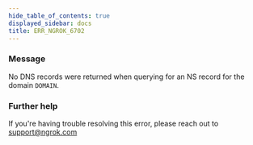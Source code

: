 ```yaml
---
hide_table_of_contents: true
displayed_sidebar: docs
title: ERR_NGROK_6702
---
```




### Message

No DNS records were returned when querying for an NS record for the domain `DOMAIN`.

<ErrorDetails error="err_ngrok_6702" />

### Further help

If you're having trouble resolving this error, please reach out to [support@ngrok.com](mailto:support@ngrok.com?subject=Help%20with%20ERR_NGROK_6702)
